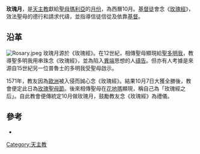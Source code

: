 '''玫瑰月'''，是[[天主教|天主教]]獻給[[聖母瑪利亞|聖母瑪利亞]]的[[月份|月份]]，為西曆10月。[[基督徒|基督徒]]會念《[[玫瑰經|玫瑰經]]》，效法聖母的德行和請求代禱，並指導信徒信從及依靠[[基督|基督]]。

==沿革==
[[File:Rosary.jpeg|thumb]]
玫瑰月源於《玫瑰經》。在12世紀，相傳聖母顯現給[[聖多明我|聖多明我]]，教導聖多明我用串珠念《玫瑰經》，並為陷入[[異端|異端]]思想的人[[禱告|禱告]]。但亦有人考據是來源自15世紀另一位普魯士的多明我受聖母啟示。

1571年，教友因為[[歐洲|歐洲]]被入侵而誠心念《玫瑰經》。結果10月7日大獲全勝後，教會便定此日為[[玫瑰聖母節|玫瑰聖母節]]。後來相傳聖母在[[花地瑪|花地瑪]]顯現，稱自己為「玫瑰經之后」。自此教會便傳統定10月做玫瑰月，鼓勵教友念《玫瑰經》為禮儀。

==參考==
*{{cite web|url=http://dcc.catholic.org.hk/Testing/fillup/Adult/ALg/ALg012.pdf|title=聖母月、玫瑰月及煉靈月|accessdate=2008-09-20|archive-date=2012-11-19|archive-url=https://web.archive.org/web/20121119021117/http://dcc.catholic.org.hk/Testing/fillup/Adult/ALg/ALg012.pdf|dead-url=yes}}

[[Category:天主教|Category:天主教]]